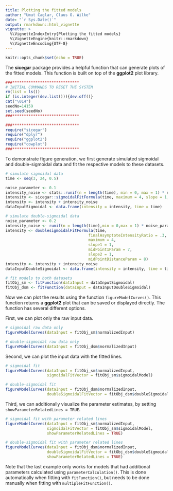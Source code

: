 ```yaml
---
title: Plotting the fitted models
author: "Umut Caglar, Claus O. Wilke"
date: "`r Sys.Date()`"
output: rmarkdown::html_vignette
vignette: >
  %\VignetteIndexEntry{Plotting the fitted models}
  %\VignetteEngine{knitr::rmarkdown}
  %\VignetteEncoding{UTF-8}
---
```

  
```r
knitr::opts_chunk$set(echo = TRUE)
```
  
The **sicegar** package provides a helpful function that can generate plots of the fitted models. This function is built on top of the **ggplot2** plot library.
  
```r

###*****************************
# INITIAL COMMANDS TO RESET THE SYSTEM
rm(list = ls())
if (is.integer(dev.list())){dev.off()}
cat("\014")
seedNo=14159
set.seed(seedNo)
###*****************************

###*****************************
require("sicegar")
require("dplyr")
require("ggplot2")
require("cowplot")
###*****************************
```

To demonstrate figure generation, we first generate simulated sigmoidal and double-sigmoidal data and fit the respective models to these datasets.

```r
# simulate sigmoidal data
time <- seq(3, 24, 0.5)

noise_parameter <- 0.1
intensity_noise <- stats::runif(n = length(time), min = 0, max = 1) * noise_parameter
intensity <- sicegar::sigmoidalFitFormula(time, maximum = 4, slope = 1, midPoint = 8)
intensity <- intensity + intensity_noise
dataInputSigmoidal <- data.frame(intensity = intensity, time = time)

# simulate double-sigmoidal data
noise_parameter <- 0.2
intensity_noise <- runif(n = length(time),min = 0,max = 1) * noise_parameter
intensity <- doublesigmoidalFitFormula(time,
                                    finalAsymptoteIntensityRatio = .3,
                                    maximum = 4,
                                    slope1 = 1,
                                    midPoint1Param = 7,
                                    slope2 = 1,
                                    midPointDistanceParam = 8)
intensity <- intensity + intensity_noise
dataInputDoubleSigmoidal <- data.frame(intensity = intensity, time = time)

# fit models to both datasets
fitObj_sm <- fitFunction(dataInput = dataInputSigmoidal)
fitObj_dsm <- fitFunction(dataInput = dataInputDoubleSigmoidal)
```

Now we can plot the results using the function `figureModelCurves()`. This function returns a **ggplot2** plot that can be saved or displayed directly. The function has several different options.

First, we can plot only the raw input data.
```r
# sigmoidal raw data only
figureModelCurves(dataInput = fitObj_sm$normalizedInput)

# double-sigmoidal raw data only
figureModelCurves(dataInput = fitObj_dsm$normalizedInput)
```

Second, we can plot the input data with the fitted lines.
```r
# sigmoidal fit
figureModelCurves(dataInput = fitObj_sm$normalizedInput,
                  sigmoidalFitVector = fitObj_sm$sigmoidalModel)

# double-sigmoidal fit
figureModelCurves(dataInput = fitObj_dsm$normalizedInput,
                  doubleSigmoidalFitVector = fitObj_dsm$doubleSigmoidalModel)
```

Third, we can additionally visualize the parameter estimates, by setting `showParameterRelatedLines = TRUE`.
```r
# sigmoidal fit with parameter related lines
figureModelCurves(dataInput = fitObj_sm$normalizedInput,
                  sigmoidalFitVector = fitObj_sm$sigmoidalModel,
                  showParameterRelatedLines = TRUE)

# double-sigmoidal fit with parameter related lines
figureModelCurves(dataInput = fitObj_dsm$normalizedInput,
                  doubleSigmoidalFitVector = fitObj_dsm$doubleSigmoidalModel,
                  showParameterRelatedLines = TRUE)
```


Note that the last example only works for models that had additional parameters calculated using `parameterCalculation()`. This is done automatically when fitting with `fitFunction()`, but needs to be done manually when fitting with `multipleFitFunction()`.
